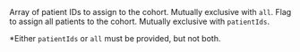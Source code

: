 <ParamField body="patientIds" type="array" required="No*">
  Array of patient IDs to assign to the cohort. Mutually
  exclusive with <code>all</code>.
</ParamField>

<ParamField body="all" type="boolean" required="No*">
  Flag to assign all patients to the cohort. Mutually
  exclusive with <code>patientIds</code>.
</ParamField>

\*Either <code>patientIds</code> or <code>all</code> must be provided, but not both.
